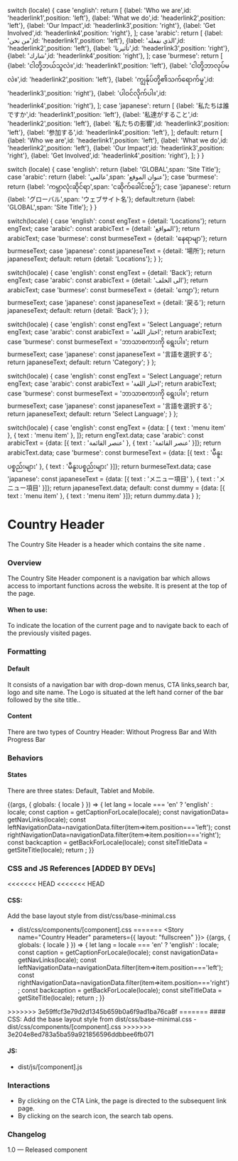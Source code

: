 

  switch (locale) {
    case 'english':
      return [
        {label: 'Who we are',id: 'headerlink1',position: 'left'},
        {label: 'What we do',id: 'headerlink2',position: 'left'},
        {label: 'Our Impact',id: 'headerlink3',position: 'right'},
        {label: 'Get Involved',id: 'headerlink4',position: 'right'},
      ];
    case 'arabic':
      return [
        {label: 'من نحن',id: 'headerlink1',position: 'left'},
        {label: 'الذي نفعله',id: 'headerlink2',position: 'left'},
        {label: 'تأثيرنا',id: 'headerlink3',position: 'right'},
        {label: 'شارك',id: 'headerlink4',position: 'right'},
      ];
    case 'burmese':
      return [
        {label: 'ငါတို့ဘယ်သူလဲ။',id: 'headerlink1',position: 'left'},
        {label: 'ငါတို့ဘာလုပ်မလဲ။',id: 'headerlink2',position: 'left'},
        {label: 'ကျွန်ုပ်တို့၏သက်ရောက်မှု',id: 'headerlink3',position: 'right'},
        {label: 'ပါဝင်လိုက်ပါ။',id: 'headerlink4',position: 'right'},
      ];
    case 'japanese':
      return [
        {label: '私たちは誰ですか',id: 'headerlink1',position: 'left'},
        {label: '私達がすること',id: 'headerlink2',position: 'left'},
        {label: '私たちの影響',id: 'headerlink3',position: 'left'},
        {label: '参加する',id: 'headerlink4',position: 'left'},
      ];
    default: return [
      {label: 'Who we are',id: 'headerlink1',position: 'left'},
      {label: 'What we do',id: 'headerlink2',position: 'left'},
      {label: 'Our Impact',id: 'headerlink3',position: 'right'},
      {label: 'Get Involved',id: 'headerlink4',position: 'right'},
    ];
  }
}

  switch (locale) { 
    case 'english': return {label: 'GLOBAL',span: 'Site Title'}; 
    case 'arabic': return {label: 'عالمي',span: 'عنوان الموقع'}; 
    case 'burmese': return {label: 'ကမ္ဘာလုံးဆိုင်ရာ',span: 'ငဆိုက်ခေါင်းစဉ်'}; 
    case 'japanese': return {label: 'グローバル',span: 'ウェブサイト名'}; 
    default:return {label: 'GLOBAL',span: 'Site Title'}; 
  } 
} 

  switch(locale) {
    case 'english': const engText = {detail: 'Locations'}; return engText;
    case 'arabic': const arabicText = {detail: 'المواقع'}; return arabicText;
    case 'burmese': const burmeseText = {detail: 'နေရာမျာ'}; return burmeseText;
    case 'japanese': const japaneseText = {detail: '場所'}; return japaneseText;
    default:
      return {detail: 'Locations'};
  }
};

  switch(locale) {
    case 'english': const engText = {detail: 'Back'}; return engText;
    case 'arabic': const arabicText = {detail: 'الى الخلف'}; return arabicText;
    case 'burmese': const burmeseText = {detail: 'ကျော'}; return burmeseText;
    case 'japanese': const japaneseText = {detail: '戻る'}; return japaneseText;
    default:
      return {detail: 'Back'};
  }
};

  switch(locale) {
    case 'english': const engText = 'Select Language'; return engText;
    case 'arabic': const arabicText = 'اختار اللغة'; return arabicText;
    case 'burmese': const burmeseText = 'ဘာသာစကားကို ရွေးပါ။'; return burmeseText;
    case 'japanese': const japaneseText = '言語を選択する'; return japaneseText;
    default: return 'Category';
  }
};

  switch(locale) {
    case 'english': const engText = 'Select Language'; return engText;
    case 'arabic': const arabicText = 'اختار اللغة'; return arabicText;
    case 'burmese': const burmeseText = 'ဘာသာစကားကို ရွေးပါ။'; return burmeseText;
    case 'japanese': const japaneseText = '言語を選択する'; return japaneseText;
    default: return 'Select Language';
  }
};

  switch(locale) {
  case 'english': const engText = {data: [
    {
    text : 'menu item'
  },
  {
    text : 'menu item'
  },
  ]}; return engText.data;
    case 'arabic': const arabicText = {data: [{
    text : 'عنصر القائمة'
  },
  {
    text : 'عنصر القائمة'
  }]}; return arabicText.data;
    case 'burmese': const burmeseText = {data: [{
    text : 'မီနူးပစ္စည်းများ'
  },
  {
    text : 'မီနူးပစ္စည်းများ'
  }]}; return burmeseText.data;
    case 'japanese': const japaneseText = {data: [{
    text : 'メニュー項目'
  },
  {
    text : 'メニュー項目'
  }]}; return japaneseText.data;
    default:
      const dummy =  {data: [{
    text : 'menu item'
  },
  {
    text : 'menu item'
  }]};
  return dummy.data
  }
};

<style>{`
  .sbdocs iframe {
    min-height: 300px;
  }
`}</style>

<Meta title="Components/Navigation Components/Main Navigation/Country Header" />

# Country Header
The Country Site Header is a header which contains the site name .

### Overview
The Country Site Header component is a navigation bar which allows access to important functions across the website. It is present at the top of the page. 

#### When to use:
To indicate the location of the current page and to navigate back to each of the previously visited pages.

### Formatting
#### Default
It consists of a navigation bar with drop-down menus, CTA links,search bar, logo and site name. The Logo is situated at the left hand corner of the bar followed by the site title..

#### Content
There are two types of Country Header: Without Progress Bar and With Progress Bar

### Behaviors

#### States
There are three states:  Default, Tablet and Mobile.

<Canvas>
  <Story 
    name="Country Header" 
    parameters={{
      docs: {
        inlineStories: false,
      }
    }}>
    {(args, { globals: { locale } }) => {
      let lang = locale === 'en' ? 'english' : locale;
      const caption = getCaptionForLocale(locale);
      const navigationData= getNavLinks(locale);
      const leftNavigationData=navigationData.filter(item=>item.position==='left');
      const rightNavigationData=navigationData.filter(item=>item.position==='right');
      const backcaption = getBackForLocale(locale);
      const siteTitleData = getSiteTitle(locale);
  return <CountrySiteHeader siteTitleData={siteTitleData} backcaption={backcaption} locale={locale} leftNavigationData={leftNavigationData}
      navigationData={navigationData} rightNavigationData={rightNavigationData}
        menuData={menuData(locale)} languageswitcherData={Languageswitcher(locale)}
      text={caption}
        locationData={getLocationDataForLocale(locale)} langSelect={getSelectlanguage(locale)}
        ></CountrySiteHeader>;
  }}
  </Story>
</Canvas>

### CSS and JS References [ADDED BY DEVs]

<<<<<<< HEAD
<<<<<<< HEAD
#### CSS:
Add the base layout style from dist/css/base-minimal.css
- dist/css/components/[component].css
=======
<Story name="Country Header" parameters={{
    layout: "fullscreen"
  }}>
  {(args, { globals: { locale } }) => {
  let lang = locale === 'en' ? 'english' : locale;
    const caption = getCaptionForLocale(locale);
    const navigationData= getNavLinks(locale);
    const leftNavigationData=navigationData.filter(item=>item.position==='left');
     const rightNavigationData=navigationData.filter(item=>item.position==='right');
     const backcaption = getBackForLocale(locale);
     const siteTitleData = getSiteTitle(locale);
return <CountrySiteHeader siteTitleData={siteTitleData} backcaption={backcaption} locale={locale} leftNavigationData={leftNavigationData}
     navigationData={navigationData} rightNavigationData={rightNavigationData}
      menuData={menuData(locale)} languageswitcherData={Languageswitcher(locale)}
     text={caption}
      locationData={getLocationDataForLocale(locale)} langSelect={getSelectlanguage(locale)}
      ></CountrySiteHeader>;
  }}
</Story>
>>>>>>> 3e59ffcf3e79d2d1345b659b0a6f9ad1ba76ca8f
=======
#### CSS:
Add the base layout style from dist/css/base-minimal.css
- dist/css/components/[component].css
>>>>>>> 3e204e8ed783a5ba59a921856596ddbbee6fb071

#### JS:
- dist/js/[component].js

### Interactions
- By clicking on the CTA Link, the page is directed to the subsequent link page.
- By clicking on the search icon, the search tab opens.

### Changelog
1.0 — Released component